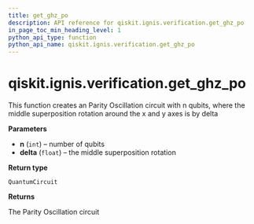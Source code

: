 ```yaml
---
title: get_ghz_po
description: API reference for qiskit.ignis.verification.get_ghz_po
in_page_toc_min_heading_level: 1
python_api_type: function
python_api_name: qiskit.ignis.verification.get_ghz_po
---
```


# qiskit.ignis.verification.get\_ghz\_po

<Function id="qiskit.ignis.verification.get_ghz_po" github="https://github.com/qiskit-community/qiskit-ignis/tree/stable/0.7/qiskit/ignis/verification/entanglement/linear.py" signature="get_ghz_po(n, delta)">
  This function creates an Parity Oscillation circuit with n qubits, where the middle superposition rotation around the x and y axes is by delta

  **Parameters**

  *   **n** (`int`) – number of qubits
  *   **delta** (`float`) – the middle superposition rotation

  **Return type**

  `QuantumCircuit`

  **Returns**

  The Parity Oscillation circuit
</Function>

